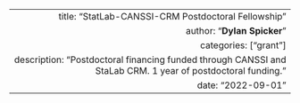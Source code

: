 ---
  title: "StatLab-CANSSI-CRM Postdoctoral Fellowship"
  author: "**Dylan Spicker**"
  categories: ["grant"]
  description: "Postdoctoral financing funded through CANSSI and StaLab CRM. 1 year of postdoctoral funding."
  date: "2022-09-01"
---  